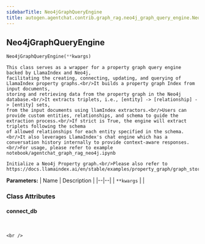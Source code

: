 ```yaml
---
sidebarTitle: Neo4jGraphQueryEngine
title: autogen.agentchat.contrib.graph_rag.neo4j_graph_query_engine.Neo4jGraphQueryEngine
---
```

<h2 id="autogen.agentchat.contrib.graph_rag.neo4j_graph_query_engine.Neo4jGraphQueryEngine" class="doc doc-heading">
    <code class="doc-symbol doc-symbol-heading doc-symbol-class"></code>
    <span class="doc doc-object-name doc-class-name">Neo4jGraphQueryEngine</span>
</h2>

```python
Neo4jGraphQueryEngine(**kwargs)
```

    This class serves as a wrapper for a property graph query engine backed by LlamaIndex and Neo4j,
    facilitating the creating, connecting, updating, and querying of LlamaIndex property graphs.<br/>It builds a property graph Index from input documents,
    storing and retrieving data from the property graph in the Neo4j database.<br/>It extracts triplets, i.e., [entity] -> [relationship] -> [entity] sets,
    from the input documents using llamIndex extractors.<br/>Users can provide custom entities, relationships, and schema to guide the extraction process.<br/>If strict is True, the engine will extract triplets following the schema
    of allowed relationships for each entity specified in the schema.<br/>It also leverages LlamaIndex's chat engine which has a conversation history internally to provide context-aware responses.<br/>For usage, please refer to example notebook/agentchat_graph_rag_neo4j.ipynb
    
    Initialize a Neo4j Property graph.<br/>Please also refer to https://docs.llamaindex.ai/en/stable/examples/property_graph/graph_store/

<b>Parameters:</b>
| Name | Description |
|--|--|
| `**kwargs` |  |

### Class Attributes

<code class="doc-symbol doc-symbol-heading doc-symbol-attribute"></code>
#### connect_db
<br />

    <br />
